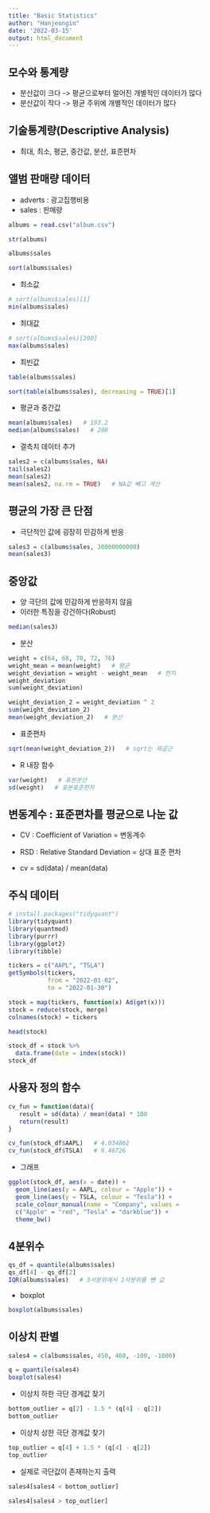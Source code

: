 ---
title: "Basic Statistics"
author: "Hanjeongin"
date: '2022-03-15'
output: html_document
---

## 모수와 통계량

- 분산값이 크다 -> 평균으로부터 멀어진 개별적인 데이터가 많다
- 분산값이 작다 -> 평균 주위에 개별적인 데이터가 많다


## 기술통계량(Descriptive Analysis)
- 최대, 최소, 평균, 중간값, 분산, 표준편차


## 앨범 판매량 데이터
- adverts : 광고집행비용
- sales : 판매량

```{r}
albums = read.csv("album.csv")

str(albums)
```

```{r}
albums$sales
```

```{r}
sort(albums$sales)
```

- 최소값
```{r}
# sort(albums$sales)[1]
min(albums$sales)
```

- 최대값
```{r}
# sort(albums$sales)[200]
max(albums$sales)
```

- 최빈값
```{r}
table(albums$sales)
```

```{r}
sort(table(albums$sales), decreasing = TRUE)[1]
```

- 평균과 중간값
```{r}
mean(albums$sales)   # 193.2
median(albums$sales)   # 200
```

- 결측치 데이터 추가
```{r}
sales2 = c(albums$sales, NA)
tail(sales2)
mean(sales2)
mean(sales2, na.rm = TRUE)   # NA값 빼고 계산
```

## 평균의 가장 큰 단점
- 극단적인 값에 굉장히 민감하게 반응

```{r}
sales3 = c(albums$sales, 30000000000)
mean(sales3)
```

## 중앙값
- 양 극단의 값에 민감하게 반응하지 않음
- 이러한 특징을 강건하다(Robust)
```{r}
median(sales3)
```

- 분산
```{r}
weight = c(64, 68, 70, 72, 76)
weight_mean = mean(weight)   # 평균
weight_deviation = weight - weight_mean   # 편차
weight_deviation
sum(weight_deviation)

weight_deviation_2 = weight_deviation ^ 2
sum(weight_deviation_2)
mean(weight_deviation_2)   # 분산
```

- 표준편차
```{r}
sqrt(mean(weight_deviation_2))   # sqrt는 제곱근
```

- R 내장 함수
```{r}
var(weight)   # 표본분산
sd(weight)   # 표본표준편차
```



## 변동계수 : 표준편차를 평균으로 나눈 값
- CV : Coefficient of Variation = 변동계수
- RSD : Relative Standard Deviation = 상대 표준 편차

- cv = sd(data) / mean(data)


## 주식 데이터
```{r}
# install.packages("tidyquant")
library(tidyquant)
library(quantmod)
library(purrr)
library(ggplot2)
library(tibble)

tickers = c("AAPL", "TSLA")
getSymbols(tickers,
           from = "2022-01-02",
           to = "2022-01-30")

stock = map(tickers, function(x) Ad(get(x)))
stock = reduce(stock, merge)
colnames(stock) = tickers

head(stock)

stock_df = stock %>%
  data.frame(date = index(stock))
stock_df
```

## 사용자 정의 함수
```{r}
cv_fun = function(data){
   result = sd(data) / mean(data) * 100
   return(result)
}

cv_fun(stock_df$AAPL)   # 4.034862
cv_fun(stock_df$TSLA)   # 9.46726
```

- 그래프
```{r}
ggplot(stock_df, aes(x = date)) +
  geom_line(aes(y = AAPL, colour = "Apple")) +
  geom_line(aes(y = TSLA, colour = "Tesla")) +
  scale_colour_manual(name = "Company", values = 
  c("Apple" = "red", "Tesla" = "darkblue")) +
  theme_bw()
```

## 4분위수
```{r}
qs_df = quantile(albums$sales)
qs_df[4] - qs_df[2]
IQR(albums$sales)   # 3사분위에서 1사분위를 뺀 값
```

- boxplot
```{r}
boxplot(albums$sales)
```

## 이상치 판별
```{r}
sales4 = c(albums$sales, 450, 460, -100, -1000)

q = quantile(sales4)
boxplot(sales4)
```

- 이상치 하한 극단 경계값 찾기
```{r}
bottom_outlier = q[2] - 1.5 * (q[4] - q[2])
bottom_outlier
```

- 이상치 상한 극단 경계값 찾기
```{r}
top_outlier = q[4] + 1.5 * (q[4] - q[2])
top_outlier
```

- 실제로 극단값이 존재하는지 출력
```{r}
sales4[sales4 < bottom_outlier]

sales4[sales4 > top_outlier]
```

